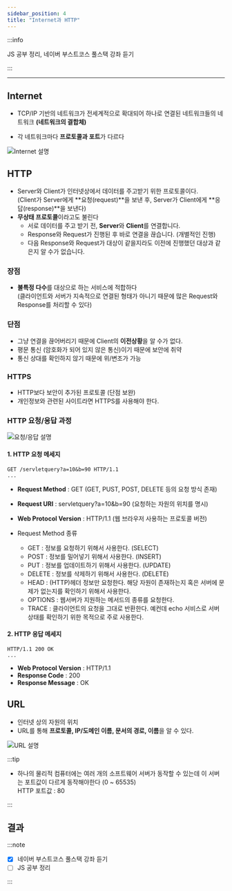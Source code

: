 ```yaml
---
sidebar_position: 4
title: "Internet과 HTTP"
---
```


:::info

JS 공부 정리, 네이버 부스트코스 풀스택 강좌 듣기

:::

---

## Internet

- TCP/IP 기반의 네트워크가 전세계적으로 확대되어 하나로 연결된 네트워크들의 네트워크
  **(네트워크의 결합체)**

- 각 네트워크마다 **프로토콜과 포트**가 다르다

![Internet 설명](./1.png)

## HTTP

- Server와 Client가 인터넷상에서 데이터를 주고받기 위한 프로토콜이다.  
  (Client가 Server에게 **요청(request)**을 보낸 후, Server가 Client에게 **응답(response)**을 보낸다)
- **무상태 프로토콜**이라고도 불린다
  - 서로 데이터를 주고 받기 전, **Server**와 **Client**를 연결합니다.
  - Response와 Request가 진행된 후 바로 연결을 끊습니다. (개별적인 진행)
  - 다음 Response와 Request가 대상이 같을지라도 이전에 진행했던 대상과 같은지 알 수가 없습니다.

### 장점

- **불특정 다수**를 대상으로 하는 서비스에 적합하다  
  (클라이언트와 서버가 지속적으로 연결된 형태가 아니기 때문에 많은 Request와 Response를 처리할 수 있다)

### 단점

- 그냥 연결을 끊어버리기 때문에 Client의 **이전상황**을 알 수가 없다.
- 평문 통신 (암호화가 되어 있지 않은 통신)이기 때문에 보안에 취약
- 통신 상대를 확인하지 않기 때문에 위/변조가 가능

### HTTPS

- HTTP보다 보안이 추가된 프로토콜 (단점 보완)
- 개인정보와 관련된 사이트라면 HTTPS를 사용해야 한다.

### HTTP 요청/응답 과정

![요청/응답 설명](./3.png)

#### 1. HTTP 요청 메세지

```http
GET /servletquery?a=10&b=90 HTTP/1.1
...
```

- **Request Method** : GET (GET, PUST, POST, DELETE 등의 요청 방식 존재)
- **Request URI** : servletquery?a=10&b=90 (요청하는 자원의 위치를 명시)
- **Web Protocol Version** : HTTP/1.1 (웹 브라우저 사용하는 프로토콜 버전)

- Request Method 종류
  - GET : 정보를 요청하기 위해서 사용한다. (SELECT)
  - POST : 정보를 밀어넣기 위해서 사용한다. (INSERT)
  - PUT : 정보를 업데이트하기 위해서 사용한다. (UPDATE)
  - DELETE : 정보를 삭제하기 위해서 사용한다. (DELETE)
  - HEAD : (HTTP)헤더 정보만 요청한다. 해당 자원이 존재하는지 혹은 서버에 문제가 없는지를 확인하기 위해서 사용한다.
  - OPTIONS : 웹서버가 지원하는 메서드의 종류를 요청한다.
  - TRACE : 클라이언트의 요청을 그대로 반환한다. 예컨데 echo 서비스로 서버 상태를 확인하기 위한 목적으로 주로 사용한다.

#### 2. HTTP 응답 메세지

```http
HTTP/1.1 200 OK
...
```

- **Web Protocol Version** : HTTP/1.1
- **Response Code** : 200
- **Response Message** : OK

## URL

- 인터넷 상의 자원의 위치
- URL를 통해 **프로토콜, IP/도메인 이름, 문서의 경로, 이름**을 알 수 있다.

![URL 설명](./2.png)

:::tip

- 하나의 물리적 컴퓨터에는 여러 개의 소프트웨어 서버가 동작할 수 있는데
  이 서버는 포트값이 다르게 동작해야한다 (0 ~ 65535)  
  HTTP 포트값 : 80

:::

## 결과

:::note

- [x] 네이버 부스트코스 풀스택 강좌 듣기
- [ ] JS 공부 정리

:::
